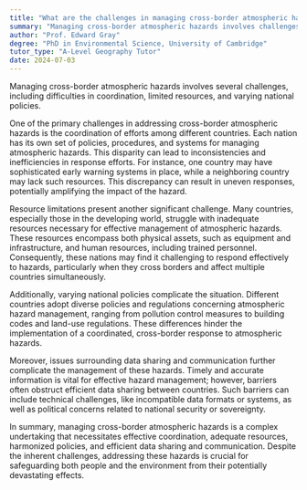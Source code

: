 ```yaml
---
title: "What are the challenges in managing cross-border atmospheric hazards?"
summary: "Managing cross-border atmospheric hazards involves challenges like coordination issues, limited resources, and differing national policies, complicating effective responses and collaboration among countries."
author: "Prof. Edward Gray"
degree: "PhD in Environmental Science, University of Cambridge"
tutor_type: "A-Level Geography Tutor"
date: 2024-07-03
---
```


Managing cross-border atmospheric hazards involves several challenges, including difficulties in coordination, limited resources, and varying national policies.

One of the primary challenges in addressing cross-border atmospheric hazards is the coordination of efforts among different countries. Each nation has its own set of policies, procedures, and systems for managing atmospheric hazards. This disparity can lead to inconsistencies and inefficiencies in response efforts. For instance, one country may have sophisticated early warning systems in place, while a neighboring country may lack such resources. This discrepancy can result in uneven responses, potentially amplifying the impact of the hazard.

Resource limitations present another significant challenge. Many countries, especially those in the developing world, struggle with inadequate resources necessary for effective management of atmospheric hazards. These resources encompass both physical assets, such as equipment and infrastructure, and human resources, including trained personnel. Consequently, these nations may find it challenging to respond effectively to hazards, particularly when they cross borders and affect multiple countries simultaneously.

Additionally, varying national policies complicate the situation. Different countries adopt diverse policies and regulations concerning atmospheric hazard management, ranging from pollution control measures to building codes and land-use regulations. These differences hinder the implementation of a coordinated, cross-border response to atmospheric hazards.

Moreover, issues surrounding data sharing and communication further complicate the management of these hazards. Timely and accurate information is vital for effective hazard management; however, barriers often obstruct efficient data sharing between countries. Such barriers can include technical challenges, like incompatible data formats or systems, as well as political concerns related to national security or sovereignty.

In summary, managing cross-border atmospheric hazards is a complex undertaking that necessitates effective coordination, adequate resources, harmonized policies, and efficient data sharing and communication. Despite the inherent challenges, addressing these hazards is crucial for safeguarding both people and the environment from their potentially devastating effects.
    